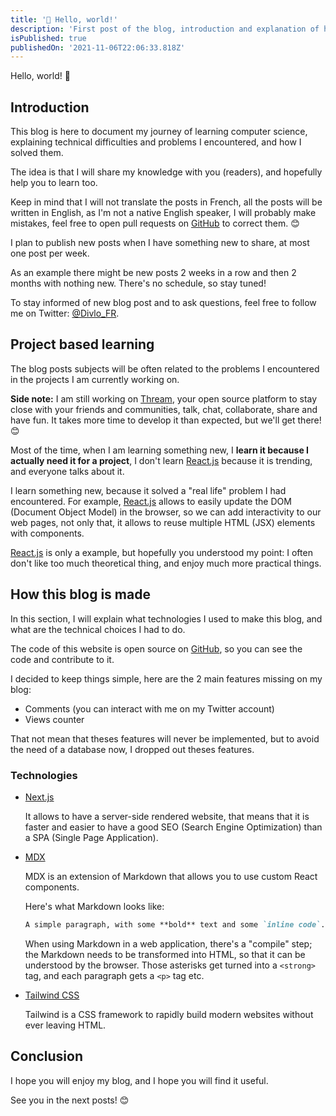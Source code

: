 ```yaml
---
title: '👋 Hello, world!'
description: 'First post of the blog, introduction and explanation of how this blog is made.'
isPublished: true
publishedOn: '2021-11-06T22:06:33.818Z'
---
```


Hello, world! 👋

## Introduction

This blog is here to document my journey of learning computer science, explaining technical difficulties and problems I encountered, and how I solved them.

The idea is that I will share my knowledge with you (readers), and hopefully help you to learn too.

Keep in mind that I will not translate the posts in French, all the posts will be written in English, as I'm not a native English speaker, I will probably make mistakes, feel free to open pull requests on [GitHub](https://github.com/Divlo/Divlo) to correct them. 😊

I plan to publish new posts when I have something new to share, at most one post per week.

As an example there might be new posts 2 weeks in a row and then 2 months with nothing new. There's no schedule, so stay tuned!

To stay informed of new blog post and to ask questions, feel free to follow me on Twitter: [@Divlo_FR](https://twitter.com/Divlo_FR).

## Project based learning

The blog posts subjects will be often related to the problems I encountered in the projects I am currently working on.

**Side note:** I am still working on [Thream](https://thream.divlo.fr/), your open source platform to stay close with your friends and communities, talk, chat, collaborate, share and have fun.
It takes more time to develop it than expected, but we'll get there! 😊

Most of the time, when I am learning something new, I **learn it because I actually need it for a project**, I don't learn [React.js](https://reactjs.org) because it is trending, and everyone talks about it.

I learn something new, because it solved a "real life" problem I had encountered. For example, [React.js](https://reactjs.org) allows to easily update the DOM (Document Object Model) in the browser, so we can add interactivity to our web pages, not only that, it allows to reuse multiple HTML (JSX) elements with components.

[React.js](https://reactjs.org) is only a example, but hopefully you understood my point: I often don't like too much theoretical thing, and enjoy much more practical things.

## How this blog is made

In this section, I will explain what technologies I used to make this blog, and what are the technical choices I had to do.

The code of this website is open source on [GitHub](https://github.com/Divlo/Divlo), so you can see the code and contribute to it.

I decided to keep things simple, here are the 2 main features missing on my blog:

- Comments (you can interact with me on my Twitter account)
- Views counter

That not mean that theses features will never be implemented, but to avoid the need of a database now, I dropped out theses features.

### Technologies

- [Next.js](https://nextjs.org/)

  It allows to have a server-side rendered website, that means that it is faster and easier to have a good SEO (Search Engine Optimization) than a SPA (Single Page Application).

- [MDX](https://mdxjs.com/)

  MDX is an extension of Markdown that allows you to use custom React components.

  Here's what Markdown looks like:

  ```md
  A simple paragraph, with some **bold** text and some `inline code`.
  ```

  When using Markdown in a web application, there's a "compile" step; the Markdown needs to be transformed into HTML, so that it can be understood by the browser. Those asterisks get turned into a `<strong>` tag, and each paragraph gets a `<p>` tag etc.

- [Tailwind CSS](https://tailwindcss.com/)

  Tailwind is a CSS framework to rapidly build modern websites without ever leaving HTML.

## Conclusion

I hope you will enjoy my blog, and I hope you will find it useful.

See you in the next posts! 😊
